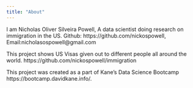 ```yaml
---
title: "About"
---
```


I am Nicholas Oliver Silveira Powell, A data scientist doing research on immigration in the US. Github: https://github.com/nickospowell, Email:nicholasospowell@gmail.com

This project shows US Visas given out to different people all around the world. https://github.com/nickospowell/immigration

This project was created as a part of Kane's Data Science Bootcamp https://bootcamp.davidkane.info/.\
